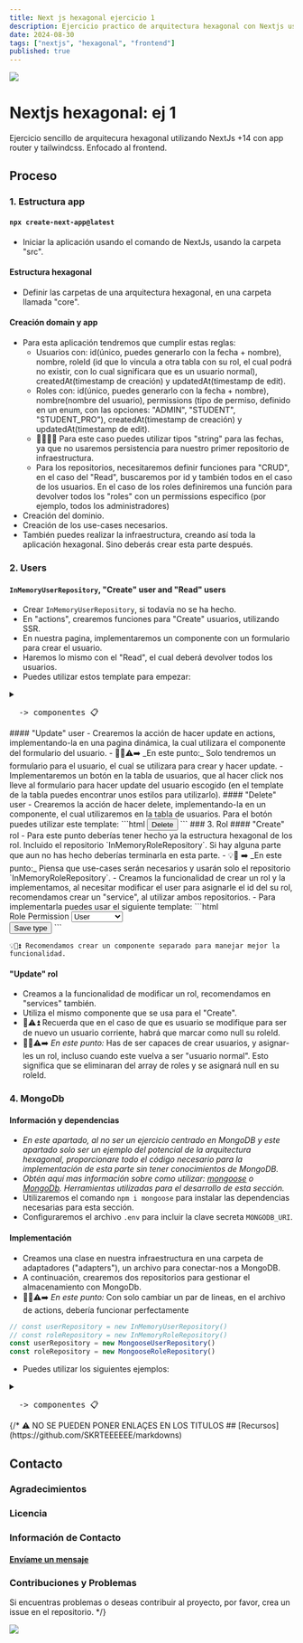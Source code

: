 ```yaml
---
title: Next js hexagonal ejercicio 1
description: Ejercicio practico de arquitectura hexagonal con Nextjs usando app router
date: 2024-08-30
tags: ["nextjs", "hexagonal", "frontend"]
published: true
---
```


<img src="https://user-images.githubusercontent.com/73097560/115834477-dbab4500-a447-11eb-908a-139a6edaec5c.gif" />

# Nextjs hexagonal: ej 1

Ejercicio sencillo de arquitecura hexagonal utilizando NextJs +14 con app router y tailwindcss. Enfocado al frontend.

## Proceso

### 1. Estructura app
#### `npx create-next-app@latest`
- Iniciar la aplicación usando el comando de NextJs, usando la carpeta "src".
#### Estructura hexagonal
- Definir las carpetas de una arquitectura hexagonal, en una carpeta llamada "core".
#### Creación domain y app
- Para esta aplicación tendremos que cumplir estas reglas:
  - Usuarios con: id(único, puedes generarlo con la fecha + nombre), nombre, roleId (id que lo vincula a otra tabla con su rol, el cual podrá no existir, con lo cual significara que es un usuario normal), createdAt(timestamp de creación) y updatedAt(timestamp de edit).
  - Roles con: id(único, puedes generarlo con la fecha + nombre), nombre(nombre del usuario), permissions (tipo de permiso, definido en un enum, con las opciones: "ADMIN", "STUDENT", "STUDENT_PRO"), createdAt(timestamp de creación) y updatedAt(timestamp de edit).
  - 🙋‍♂️💡⏫ Para este caso puedes utilizar tipos "string" para las fechas, ya que no usaremos persistencia para nuestro primer repositorio de infraestructura.
  - Para los repositorios, necesitaremos definir funciones para "CRUD", en el caso del "Read", buscaremos por id y también todos en el caso de los usuarios. En el caso de los roles definiremos una función para devolver todos los "roles" con un permissions especifico (por ejemplo, todos los administradores)
- Creación del dominio.
- Creación de los use-cases necesarios.
- También puedes realizar la infraestructura, creando así toda la aplicación hexagonal. Sino deberás crear esta parte después.
### 2. Users
#### `InMemoryUserRepository`, "Create" user and "Read" users
- Crear `InMemoryUserRepository`, si todavía no se ha hecho.
- En "actions", crearemos funciones para "Create" usuarios, utilizando SSR.
- En nuestra pagina, implementaremos un componente con un formulario para crear el usuario.
- Haremos lo mismo con el "Read", el cual deberá devolver todos los usuarios. 
- Puedes utilizar estos template para empezar:
<details>
<summary><pre>  -> componentes 📋</pre></summary>

```html 
  <!-- Componente Create -->
  <div>
      <h2 className="text-2xl font-bold mb-4">Create User</h2>
      <form className="flex h-20 items-center space-x-4">
        <div className="flex space-x-10 h-20 items-center">
          <label htmlFor="name" className="block font-medium text-gray-700">
            Name
          </label>
          <input
            type="text"
            id="name"
            name="name"
            className="mt-1 block w-full p-4 rounded-md border-gray-300 shadow-sm focus:border-primary focus:ring-primary sm:text-sm"
          />
        </div>
        <button
          className="inline-flex items-center px-4 py-4 border border-transparent hover:border-gray-800  text-sm font-medium rounded-md shadow-sm shadow-gray-300 hover:shadow-lg text-gray-500 bg-primary hover:bg-primary-dark focus:outline-none focus:ring-2 focus:ring-offset-2 focus:ring-primary"
        >
          Create User
        </button>
      </form>
    </div>
```

```html
  <!-- Pagina -->
  <main  className="container h-dvh mx-auto py-8 px-4 sm:px-6 lg:px-8">
    <div className="grid grid-cols-1 md:grid-cols-2 gap-8">
    <UserForm/>
    <!-- <UsersTable/> Componente para el "Read" -->
    </div>
  </main>
```

```html
  <!-- Componente Read -->
  <div className="p-6 bg-white shadow-md rounded-lg">
      <h2 className="text-3xl font-semibold mb-6 text-gray-800">Users</h2>
      <div className="overflow-x-auto">
        <table className="min-w-full bg-white border border-gray-300 rounded-lg">
          <thead className="bg-gray-100">
            <tr >
              <th
                scope="col"
                className="px-2 xl:px-6 py-3 text-left text-xs font-semibold text-gray-700 uppercase tracking-wider"
              >
                Name
              </th>
              <th
                scope="col"
                className="px-2 xl:px-6 py-3 text-left text-xs font-semibold text-gray-700 uppercase tracking-wider"
              >
                Edit
              </th>
              <!--Otras acciones-->
            </tr>
          </thead>
          <tbody className="bg-white divide-y divide-gray-200">
            <!--Por cada usuario-->
              <tr className="hover:bg-gray-50">
                <td className="px-2 xl:px-6 py-4 whitespace-nowrap text-sm text-gray-900">
                  [nombre]
                </td>
                <td className="px-2 xl:px-6 py-4 whitespace-nowrap">
                  <a
                    className="text-blue-600 hover:text-blue-800 font-medium"
                  >
                    Edit
                  </Link>
                </td>
                <!--Futuras acciones-->
              </tr>
            <!---->
          </tbody>
        </table>
      </div>
    </div>
```
</details>
#### "Update" user
- Crearemos la acción de hacer update en actions, implementando-la en una pagina dinámica, la cual utilizara el componente del formulario del usuario.
- 🧑‍🎓⚠️➡️ _En este punto:_ Solo tendremos un formulario para el usuario, el cual se utilizara para crear y hacer update.
- Implementaremos un botón en la tabla de usuarios, que al hacer click nos lleve al formulario para hacer update del usuario escogido (en el template de la tabla puedes encontrar unos estilos para utilizarlo).
#### "Delete" user
- Crearemos la acción de hacer delete, implementando-la en un componente, el cual utilizaremos en la tabla de usuarios. Para el botón puedes utilizar este template:
```html
  <button className="text-red-500 hover:text-red-700">
            Delete
  </button>
```
<Callout role="verificado" type="warning">
### 3. Rol
#### "Create" rol
- Para este punto deberías tener hecho ya la estructura hexagonal de los rol. Incluido el repositorio `InMemoryRoleRepository`. Si hay alguna parte que aun no has hecho deberías terminarla en esta parte.
- 💡🧠 ➡️ _En este punto:_ Piensa que use-cases serán necesarios y usarán solo el repositorio `InMemoryRoleRepository`.
- Creamos la funcionalidad de crear un rol y la implementamos, al necesitar modificar el user para asignarle el id del su rol, recomendamos crear un "service", al utilizar ambos repositorios.
- Para implementarla puedes usar el siguiente template:
```html
  <div>
      <label htmlFor="rolePermission" className="sr-only">Role Permission</label>
      <select id="role" name="rolePermission">
          <option value="null">User</option>
          <option value="ADMIN">Admin</option>
          <option value="STUDENT">Student</option>
          <option value="STUDENT_PRO">Student pro</option>
      </select>
  </div>
  <button>Save type</button>
```

    💡🧠⏫ Recomendamos crear un componente separado para manejar mejor la funcionalidad.
#### "Update" rol
- Creamos a la funcionalidad de modificar un rol, recomendamos en "services" también.
- Utiliza el mismo componente que se usa para el "Create".
- 🧠⚠️⏫ Recuerda que en el caso de que es usuario se modifique para ser de nuevo un usuario corriente, habrá que marcar como null su roleId.
- 🧑‍🎓⚠️➡️ _En este punto:_ Has de ser capaces de crear usuarios, y asignar-les un rol, incluso cuando este vuelva a ser "usuario normal". Esto significa que se eliminaran del array de roles y se asignará null en su roleId.
### 4. MongoDb
#### Información y dependencias
- _En este apartado, al no ser un ejercicio centrado en MongoDB y este apartado solo ser un ejemplo del potencial de la arquitectura hexagonal, proporcionare todo el código necesario para la implementación de esta parte sin tener conocimientos de MongoDB._
- _Obtén aquí mas información sobre como utilizar: [mongoose](https://mongoosejs.com/) o [MongoDb](https://www.mongodb.com/docs/). Herramientas utilizadas para el desarrollo de esta sección._
- Utilizaremos el comando `npm i mongoose` para instalar las dependencias necesarias para esta sección.
- Configuraremos el archivo `.env` para incluir la clave secreta `MONGODB_URI`.
#### Implementación
- Creamos una clase en nuestra infraestructura en una carpeta de adaptadores ("adapters"), un archivo para conectar-nos a MongoDB.
- A continuación, crearemos dos repositorios para gestionar el almacenamiento con MongoDb.
- 🧑‍🎓⚠️➡️ _En este punto:_ Con solo cambiar un par de lineas, en el archivo de actions, debería funcionar perfectamente 
```ts
// const userRepository = new InMemoryUserRepository()
// const roleRepository = new InMemoryRoleRepository()
const userRepository = new MongooseUserRepository()
const roleRepository = new MongooseRoleRepository()
```
- Puedes utilizar los siguientes ejemplos:
<details>
<summary><pre>  -> componentes 📋</pre></summary>


```ts
//src/core/infrastructure/adapters/mongo-db-connection.ts
import mongoose, { Connection } from 'mongoose';

type DBConnection = {
    isConnected: boolean;
  }

export const connectToDB = async ():Promise<Connection> => {
  const connection: DBConnection = {isConnected: false};
  try {
    if (connection.isConnected) return mongoose.connection;
    const db = await mongoose.connect(process.env.MONGODB_URI || "");
    connection.isConnected = db.connections[0].readyState === 1;
    console.log("Connected!");
    return db.connection;
    
  } catch (error: any) {
    throw new Error(error);
  }
};
export abstract class MongoDbConnection {
    private connection: Connection | null = null;
    protected async connect(): Promise<void> {
        if (!this.connection) {
            try {
                this.connection = await connectToDB();
            } catch (error) {
                console.error("Failed to connect to the database:", error);
                throw new Error("Unable to establish database connection");
            }
        }
    }
    public async getConnection(): Promise<Connection> {
        if (!this.connection) {
            await this.connect();
        }
        if (!this.connection) {
            throw new Error("Database connection not established.");
        }
        return this.connection;
    }
}
```

```ts
//src/core/infrastructure/repositories/mongoose-user-repository.ts
import { User } from '@/core/domain/entities/User';
import { UserRepository } from '@/core/domain/repositories/user-repository';
import { UserDocument, UserModel } from '@/models/user-role-schema';
import { MongoDbConnection } from '../adapters/mongo-db-connection';


export class MongooseUserRepository extends MongoDbConnection implements UserRepository {

    async create(user: User): Promise<User> {
        await this.connect();
        const newUser = new UserModel(user)
        const savedUser = await newUser.save()
        console.log("savedUser: ",savedUser)
        return this.documentToUser(savedUser)

    }
    async findById(id: string): Promise<User | null> {
        await this.connect()
        const user = await UserModel.findById(id)
        return user ? this.documentToUser(user) : null
    }
    async update(id: string, name: string, roleId?: string): Promise<User> {
        await this.connect(); // Asegúrate de que la conexión esté establecida
    
        // Busca el usuario por su ID
        const user = await UserModel.findById(id);
        if (!user) throw new Error("Error al encontrar el usuario");
    
        // Actualiza los campos necesarios
        user.name = name;
        user.roleId = roleId !== undefined ? roleId : user.roleId; // Mantiene el valor actual si roleId no se proporciona
        user.updatedAt = Date.now(); // Actualiza la fecha de modificación como timestamp
    
        // Guarda los cambios en la base de datos
        const updatedUser = await user.save();
        console.log("updated user: ",updatedUser)
        return this.documentToUser(updatedUser); // Convierte el documento actualizado a la entidad User
    }
    async delete(id:string):Promise<void> {
        await this.connect()
        const result = await UserModel.deleteOne({_id:id})
        if (result.deletedCount === 0) throw new Error(`User with id ${id} not found`);
    }
    async findAll(): Promise<User[] | null> {
        await this.connect()
        const users = await UserModel.find()
        return users.length > 0 ? users.map(this.documentToUser):null
    }
    async deleteRoleId(id: string): Promise<void> {
        await this.connect()
        const result = await UserModel.updateOne({ _id: id }, { $set: { roleId: null } });
        if (result.matchedCount === 0) throw new Error(`User with id ${id} not found`);
    }
    private documentToUser(doc: UserDocument): User {
        return {
          id: doc._id.toString(),
          name: doc.name,
          roleId: doc.roleId ? doc.roleId.toHexString() : null,
          createdAt: doc.createdAt.toISOString(),
          updatedAt: doc.updatedAt.toISOString()
        };
      }

}
```

```ts
//src/core/infrastructure/repositories/mongoose-role-repository.ts
import { RoleRepository } from "@/core/domain/repositories/role-repository";
import { MongoDbConnection } from "../adapters/mongo-db-connection";
import { Role, RoleType } from "@/core/domain/entities/role";
import { RoleDocument, RoleModel } from "@/models/user-role-schema";

export class MongooseRoleRepository extends MongoDbConnection implements RoleRepository{
    async create(role: Role): Promise<Role> {
        await this.connect()
        const newRole = new RoleModel(role)
        const savedRole = await newRole.save()
        console.log("saved role: ", savedRole)
        return this.documentToRole(savedRole)
    }
    async findById(id: string): Promise<Role | null> {
        this.connect()
        const role = await RoleModel.findById(id)
        return role ? this.documentToRole(role):null
        
    }
    async update(id: string, permissions: RoleType): Promise<Role> {
        await this.connect()
        const role = await RoleModel.findById(id)
        role.permissions = permissions
        const updatedRole = await role.save()
        return this.documentToRole(updatedRole)
    }
    async delete(id: string): Promise<void> {
        await this.connect()
        await RoleModel.findByIdAndDelete(id)
    }
    private documentToRole(doc: RoleDocument): Role {
        return {
            id: doc._id.toString(),
            name: doc.name,
            permissions: doc.permissions as RoleType,
            createdAt: doc.createdAt.toISOString(),
            updatedAt: doc.updatedAt.toISOString()
        }
    }
}
```
</details>
</Callout>
{/* 
⚠️ NO SE PUEDEN PONER ENLAÇES EN LOS TITULOS
## [Recursos](https://github.com/SKRTEEEEEE/markdowns)

## Contacto

### Agradecimientos

### Licencia

### Información de Contacto

#### [Envíame un mensaje](mailto:adanreh.m@gmail.com)

### Contribuciones y Problemas

Si encuentras problemas o deseas contribuir al proyecto, por favor, crea un issue en el repositorio. */}

<img src="https://user-images.githubusercontent.com/73097560/115834477-dbab4500-a447-11eb-908a-139a6edaec5c.gif"/>